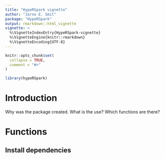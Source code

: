 ```yaml
---
title: "HypeRSpark vignette"
author: "Jarno E. Smit"
package: "HypeRSpark"
output: rmarkdown::html_vignette
vignette: >
  %\VignetteIndexEntry{HypeRSpark-vignette}
  %\VignetteEngine{knitr::rmarkdown}
  %\VignetteEncoding{UTF-8}
---
```


```r
knitr::opts_chunk$set(
  collapse = TRUE,
  comment = "#>"
)
```

```r
library(hypeRSpark)
```

# Introduction

Why was the package created.
What is the use?
Which functions are there?


# Functions

## Install dependencies
